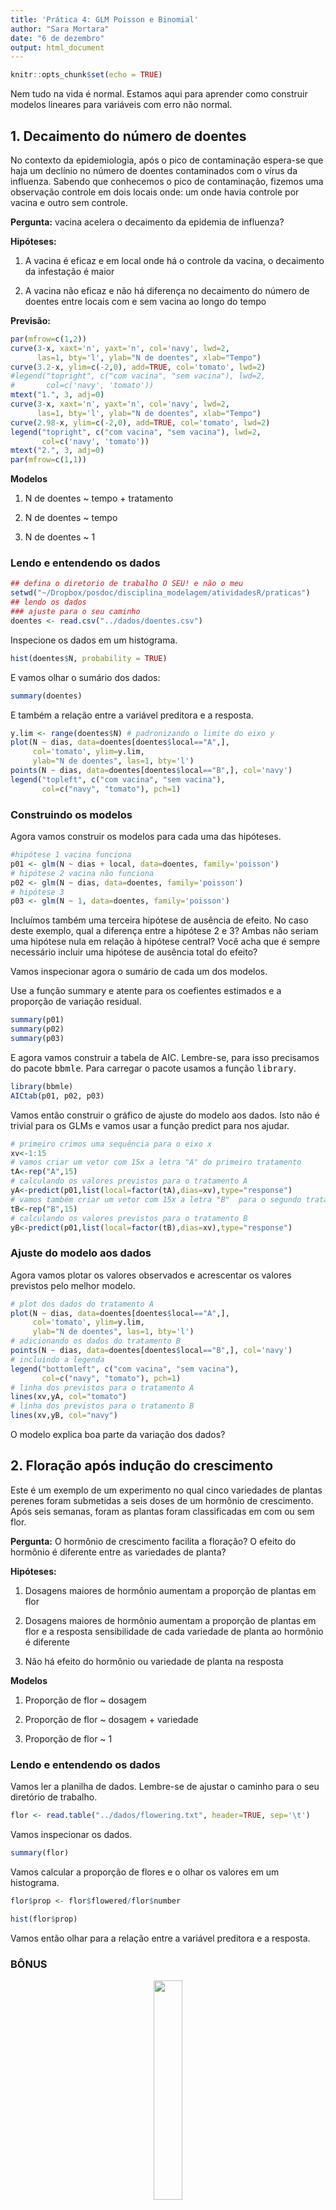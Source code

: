 ```yaml
---
title: 'Prática 4: GLM Poisson e Binomial'
author: "Sara Mortara"
date: "6 de dezembro"
output: html_document
---
```


```r
knitr::opts_chunk$set(echo = TRUE)
```


Nem tudo na vida é normal. Estamos aqui para aprender como construir modelos lineares para variáveis com erro não normal. 

## 1. Decaimento do número de doentes

No contexto da epidemiologia, após o pico de contaminação espera-se que haja um declínio no número de doentes contaminados com o vírus da influenza. Sabendo que conhecemos o pico de contaminação, fizemos uma observação controle em dois locais onde: um onde havia controle por vacina e outro sem controle. 

**Pergunta:** vacina acelera o decaimento da epidemia de influenza?

**Hipóteses:** 

1. A vacina é eficaz e em local onde há o controle da vacina, o decaimento da infestação é maior

2. A vacina não eficaz e não há diferença no decaimento do número de doentes entre locais com e sem vacina ao longo do tempo

**Previsão:**

```r
par(mfrow=c(1,2))
curve(3-x, xaxt='n', yaxt='n', col='navy', lwd=2, 
      las=1, bty='l', ylab="N de doentes", xlab="Tempo")
curve(3.2-x, ylim=c(-2,0), add=TRUE, col='tomato', lwd=2)
#legend("topright", c("com vacina", "sem vacina"), lwd=2, 
#       col=c('navy', 'tomato'))
mtext("1.", 3, adj=0)
curve(3-x, xaxt='n', yaxt='n', col='navy', lwd=2, 
      las=1, bty='l', ylab="N de doentes", xlab="Tempo")
curve(2.98-x, ylim=c(-2,0), add=TRUE, col='tomato', lwd=2)
legend("topright", c("com vacina", "sem vacina"), lwd=2, 
       col=c('navy', 'tomato'))
mtext("2.", 3, adj=0)
par(mfrow=c(1,1))
```

**Modelos**

1. N de doentes ~ tempo + tratamento

2. N de doentes ~ tempo

3. N de doentes ~ 1

### Lendo e entendendo os dados

```r
## defina o diretorio de trabalho O SEU! e não o meu
setwd("~/Dropbox/posdoc/disciplina_modelagem/atividadesR/praticas")
## lendo os dados
### ajuste para o seu caminho
doentes <- read.csv("../dados/doentes.csv")
```

Inspecione os dados em um histograma.

```r
hist(doentes$N, probability = TRUE)
```

E vamos olhar o sumário dos dados:

```r
summary(doentes)
```

E também a relação entre a variável preditora e a resposta.

```r
y.lim <- range(doentes$N) # padronizando o limite do eixo y
plot(N ~ dias, data=doentes[doentes$local=="A",], 
     col='tomato', ylim=y.lim, 
     ylab="N de doentes", las=1, bty='l')
points(N ~ dias, data=doentes[doentes$local=="B",], col='navy')
legend("topleft", c("com vacina", "sem vacina"), 
       col=c("navy", "tomato"), pch=1)
```


### Construindo os modelos 

Agora vamos construir os modelos para cada uma das hipóteses.

```r
#hipótese 1 vacina funciona
p01 <- glm(N ~ dias + local, data=doentes, family='poisson')
# hipótese 2 vacina não funciona
p02 <- glm(N ~ dias, data=doentes, family='poisson')
# hipótese 3
p03 <- glm(N ~ 1, data=doentes, family='poisson')
```

Incluímos também uma terceira hipótese de ausência de efeito. No caso deste exemplo, qual a diferença entre a hipótese 2 e 3? Ambas não seriam uma hipótese nula em relação à hipótese central? Você acha que é sempre necessário incluir uma hipótese de ausência total do efeito?

Vamos inspecionar agora o sumário de cada um dos modelos. 

Use a função summary e atente para os coefientes estimados e a proporção de variação residual.

```r
summary(p01)
summary(p02)
summary(p03)
```

E agora vamos construir a tabela de AIC. Lembre-se, para isso precisamos do pacote <tt> bbmle</tt>. Para carregar o pacote usamos a função <tt>library</tt>. 

```r
library(bbmle)
AICtab(p01, p02, p03)
```

Vamos então construir o gráfico de ajuste do modelo aos dados. Isto não é trivial para os GLMs e vamos usar a função predict para nos ajudar.

```r
# primeiro crimos uma sequência para o eixo x
xv<-1:15
# vamos criar um vetor com 15x a letra "A" do primeiro tratamento
tA<-rep("A",15)
# calculando os valores previstos para o tratamento A
yA<-predict(p01,list(local=factor(tA),dias=xv),type="response")
# vamos também criar um vetor com 15x a letra "B"  para o segundo tratamento
tB<-rep("B",15)
# calculando os valores previstos para o tratamento B
yB<-predict(p01,list(local=factor(tB),dias=xv),type="response")
```

### Ajuste do modelo aos dados

Agora vamos plotar os valores observados e acrescentar os valores previstos pelo melhor modelo.

```r
# plot dos dados do tratamento A
plot(N ~ dias, data=doentes[doentes$local=="A",], 
     col='tomato', ylim=y.lim, 
     ylab="N de doentes", las=1, bty='l')
# adicionando os dados do tratamento B
points(N ~ dias, data=doentes[doentes$local=="B",], col='navy')
# incluindo a legenda
legend("bottomleft", c("com vacina", "sem vacina"), 
       col=c("navy", "tomato"), pch=1)
# linha dos previstos para o tratamento A
lines(xv,yA, col="tomato")
# linha dos previstos para o tratamento B
lines(xv,yB, col="navy")

```

O modelo explica boa parte da variação dos dados?

## 2. Floração após indução do crescimento

Este é um exemplo de um experimento no qual cinco variedades de plantas perenes foram submetidas a seis doses de um hormônio de crescimento. Após seis semanas, foram as plantas foram classificadas em com ou sem flor. 

**Pergunta:** O hormônio de crescimento facilita a floração? O efeito do hormônio é diferente entre as variedades de planta?

**Hipóteses:** 

1. Dosagens maiores de hormônio aumentam a proporção de plantas em flor

2. Dosagens maiores de hormônio aumentam a proporção de plantas em flor e a resposta sensibilidade de cada variedade de planta ao hormônio é diferente

3. Não há efeito do hormônio ou variedade de planta na resposta


**Modelos**

1. Proporção de flor ~ dosagem

2. Proporção de flor ~ dosagem + variedade

3. Proporção de flor ~ 1

### Lendo e entendendo os dados

Vamos ler a planilha de dados. Lembre-se de ajustar o caminho para o seu diretório de trabalho.

```r
flor <- read.table("../dados/flowering.txt", header=TRUE, sep='\t')
```

Vamos inspecionar os dados.

```r
summary(flor)
```

Vamos calcular a proporção de flores e o olhar os valores em um histograma.

```r
flor$prop <- flor$flowered/flor$number
```


```r
hist(flor$prop)
```

Vamos então olhar para a relação entre a variável preditora e a resposta. 

### BÔNUS 

<center>
![](../../teoricas/figuras/bonus.jpg){width=30%}</center>

Temos cinco variedades de planta e queremos utilizar uma cor para cada. Vamos nos divertir um pouco na escolha de cores. Você tem duas opções: 1. usar uma paleta de cores maravilhosa ou 2. usar uma paleta de cores apenas okey.

Opção 1: paleta de cores maravilhosa


<center>
![](../../teoricas/figuras/rushmore.jpeg){width=30%}</center>


```r
## instale o pacote para a paleta de cores usando o comando:
# install.packages("wesanderson")
## carregue o pacote 
library(wesanderson)
# crie um vetor com as cores do filme Rushmore de Wes Anderson
cor <- wes_palette("Rushmore1")
```

Opção 2: paleta de cores okey


<center>
![](../../teoricas/figuras/rainbow.png){width=30%}</center>

```r
## use a funcao rainbow para ecolher 5 cores diferentes
# cor <- rainbow(5)
```

Vamos finalmente, olhar para as variáveis no gráfico:

```r
plot(prop ~ dose, data=flor, type='n', las=1, bty='l') # este comando faz com que nenhum ponto apareça no gráfico. por que?
# aqui, dependendo da paleta de cores que você escolheu seu gráfico ficará maravilhoso, ou não :P
points(prop ~ dose, data=flor[flor$variety=="A",], pch=19,
       col=cor[1])
points(prop ~ dose, data=flor[flor$variety=="B",], pch=19,
       col=cor[2])
points(prop ~ dose, data=flor[flor$variety=="C",], pch=19, 
       col=cor[3])
points(prop ~ dose, data=flor[flor$variety=="D",], pch=19,
       col=cor[4])
points(prop ~ dose, data=flor[flor$variety=="E",], pch=19,
       col=cor[5])
legend("topright", c("A", "B", "C", "D", "E"), 
       col=cor, pch=19)
```


### Construindo os modelos 

Agora vamos construir os modelos no R.

```r
# primeiro criamos um vetor com a variável resposta
flor$y1 <- flor$flowered
flor$y2 <- flor$number-flor$flowered

## hipótese 1
b01 <- glm(cbind(y1,y2) ~ dose, data=flor, family="binomial")

## hipótese 2
b02 <- glm(cbind(y1,y2) ~ dose*variety, data=flor, family="binomial")

## hipótese 3
b03 <- glm(cbind(y1,y2) ~ 1, data=flor, family="binomial")
```

Use a função summary para inspecionar os modelos criados. 

```r
summary(b01)
summary(b02)
summary(b03)
```

E agora vamos construir a tabela de AIC para os três modelos. 

```r
AICtab(b01, b02, b03)
```

Vamos então construir o gráfico do ajuste do modelo aos dados. De novo, este gráfico não é trivial. Vamos entender passo a passo. O melhor aqui é construir um modelo para cada dosagem e plotar o ajuste. Vamos lá. 

Primeiro, criamos os modelos:

```r
# variedade A
A <- glm(cbind(y1,y2) ~ dose, data=flor[flor$variety=="A",],
         family="binomial")
# variedade B
B <- glm(cbind(y1,y2) ~ dose, data=flor[flor$variety=="B",],
         family="binomial")
# variedade C
C <- glm(cbind(y1,y2) ~ dose, data=flor[flor$variety=="C",],
         family="binomial")
# variedade D
D <- glm(cbind(y1,y2) ~ dose, data=flor[flor$variety=="D",],
         family="binomial")
# variedade E
E <- glm(cbind(y1,y2) ~ dose, data=flor[flor$variety=="E",],
         family="binomial")
```

E agora calculamos o predito para cada modelo.

```r
# guardando em um objeto a variável que será o eixo x
xv<-0:30
prevA <- predict(A,list(dose=xv),type="response")
prevB <- predict(B,list(dose=xv),type="response")
prevC <- predict(C,list(dose=xv),type="response")
prevD <- predict(D,list(dose=xv),type="response")
prevE <- predict(E,list(dose=xv),type="response")
```

Vamos terminar com o super gráfico. 

```r

### plot que já fizemos antes ###
plot(prop ~ dose, data=flor, type='n', las=1, bty='l') # este comando faz com que nenhum ponto apareça no gráfico. por que?
# aqui, dependendo da paleta de cores que você escolheu seu gráfico ficará maravilhoso, ou não :P
points(prop ~ dose, data=flor[flor$variety=="A",], pch=19,
       col=cor[1])
points(prop ~ dose, data=flor[flor$variety=="B",], pch=19,
       col=cor[2])
points(prop ~ dose, data=flor[flor$variety=="C",], pch=19, 
       col=cor[3])
points(prop ~ dose, data=flor[flor$variety=="D",], pch=19,
       col=cor[4])
points(prop ~ dose, data=flor[flor$variety=="E",], pch=19,
       col=cor[5])
legend("topleft", c("A", "B", "C", "D", "E"), 
       col=cor, pch=19)
lines(xv,prevA, col=cor[1], lwd=2)
lines(xv,prevB, col=cor[2], lwd=2)
lines(xv,prevC, col=cor[3], lwd=2)
lines(xv,prevD, col=cor[4], lwd=2)
lines(xv,prevE, col=cor[5], lwd=2)
```


Como podemos perceber, o modelo é razoável para as variedades A e E, é moderado para a variedade C e muito fraco para B e D. Para as variedades B e D, o modelo super-estima a proporção de flores na dose zero. Para a variedade B parece haver uma inibição na floração na dose maior porque o gráfico cai de 90% na dosagem 16 para apenas 50% na dosagem 32. A variedade D parece ter crescimento assintótico até menos de 100% de floração. As falhas do modelo em se ajustar bem aos dados merecem bastante atenção. Ainda não fomos capazes de modelar bem os dados. Que tipo de estudo precisaríamos fazer para entender melhor a resposta das diferentes variedades às dosagens do hormônio?




<center>
#### FIM! ####
Se você chegou até o final desta pRática, considere-se vendedoR(a)!

![](../../teoricas/figuras/success.jpg){width=30%}</center>
